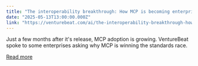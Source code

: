 ```yaml
---
title: "The interoperability breakthrough: How MCP is becoming enterprise AI’s universal language"
date: "2025-05-13T13:00:00.000Z"
link: "https://venturebeat.com/ai/the-interoperability-breakthrough-how-mcp-is-becoming-enterprise-ais-universal-language/"
---
```


Just a few months after it's release, MCP adoption is growing. VentureBeat spoke to some enterprises asking why MCP is winning the standards race.

[Read more](https://venturebeat.com/ai/the-interoperability-breakthrough-how-mcp-is-becoming-enterprise-ais-universal-language/)
